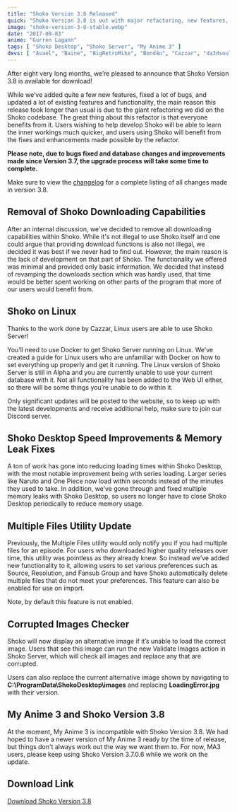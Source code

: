```yaml
---
title: "Shoko Version 3.8 Released"
quick: "Shoko Version 3.8 is out with major refactoring, new features, and Linux support."
image: "shoko-version-3-8-stable.webp"
date: "2017-09-03"
anime: "Gurren Lagann"
tags: [ "Shoko Desktop", "Shoko Server", "My Anime 3" ]
devs: [ "Avael", "Baine", "BigRetroMike", "Bond4u", "Cazzar", "da3dsoul", "ElementalCrisis", "Jimmyson", "JMediaManager", "MaxPiva", "Netsplite", "pmcleish", "RandRandom" ]
---
```


After eight very long months, we’re pleased to announce that Shoko Version 3.8 is available for download!

While we’ve added quite a few new features, fixed a lot of bugs, and updated a lot of existing features and
functionality, the main reason this release took longer than usual is due to the giant refactoring we did on the Shoko
codebase. The great thing about this refactor is that everyone benefits from it. Users wishing to help develop Shoko
will be able to learn the inner workings much quicker, and users using Shoko will benefit from the fixes and
enhancements made possible by the refactor.

**Please note, due to bugs fixed and database changes and improvements made since Version 3.7, the upgrade process will
take some time to complete.**

Make sure to view the [changelog](https://docs.shokoanime.com/changelog.html) for a complete listing of all changes made
in version 3.8.

## Removal of Shoko Downloading Capabilities

After an internal discussion, we've decided to remove all downloading capabilities within Shoko. While it's not illegal
to use Shoko itself and one could argue that providing download functions is also not illegal, we decided it was best if
we never had to find out. However, the main reason is the lack of development on that part of Shoko. The functionality
we offered was minimal and provided only basic information. We decided that instead of revamping the downloads section
which was hardly used, that time would be better spent working on other parts of the program that more of our users
would benefit from.

## Shoko on Linux

Thanks to the work done by Cazzar, Linux users are able to use Shoko Server!

You’ll need to use Docker to get Shoko Server running on Linux. We’ve created a guide for Linux users who are unfamiliar
with Docker on how to set everything up properly and get it running. The Linux version of Shoko Server is still in Alpha
and you are currently unable to use your current database with it. Not all functionality has been added to the Web UI
either, so there will be some things you’re unable to do within it.

Only significant updates will be posted to the website, so to keep up with the latest developments and receive
additional help, make sure to join our Discord server.

## Shoko Desktop Speed Improvements & Memory Leak Fixes

A ton of work has gone into reducing loading times within Shoko Desktop, with the most notable improvement being with
series loading. Larger series like Naruto and One Piece now load within seconds instead of the minutes they used to
take. In addition, we’ve gone through and fixed multiple memory leaks with Shoko Desktop, so users no longer have to
close Shoko Desktop periodically to reduce memory usage.

## Multiple Files Utility Update

Previously, the Multiple Files utility would only notify you if you had multiple files for an episode. For users who
downloaded higher quality releases over time, this utility was pointless as they already knew. So instead we’ve added
new functionality to it, allowing users to set various preferences such as Source, Resolution, and Fansub Group and have
Shoko automatically delete multiple files that do not meet your preferences. This feature can also be enabled for use on
import.

Note, by default this feature is not enabled.

## Corrupted Images Checker

Shoko will now display an alternative image if it’s unable to load the correct image. Users that see this image can run
the new Validate Images action in Shoko Server, which will check all images and replace any that are corrupted.

Users can also replace the current alternative image shown by navigating to **C:\\ProgramData\\ShokoDesktop\\images**
and replacing **LoadingError.jpg** with their version.

## My Anime 3 and Shoko Version 3.8

At the moment, My Anime 3 is incompatible with Shoko Version 3.8. We had hoped to have a newer version of My Anime 3
ready by the time of release, but things don't always work out the way we want them to. For now, MA3 users, please keep
using Shoko Version 3.7.0.6 while we work on the update.

## Download Link

[Download Shoko Version 3.8](https://shokoanime.com/downloads/)
